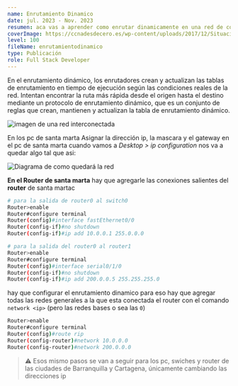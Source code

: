 ```yaml
---
name: Enrutamiento Dinamico
date: jul. 2023 - Nov. 2023
resumen: aca vas a aprender como enrutar dinamicamente en una red de computadoras con cisico packet tracer
coverImage: https://ccnadesdecero.es/wp-content/uploads/2017/12/Situaci%C3%B3n-de-Routing-Din%C3%A1mico.png
level: 100
fileName: enrutamientodinamico
type: Publicación
role: Full Stack Developer
---
```


En el enrutamiento dinámico, los enrutadores crean y actualizan las tablas de enrutamiento en tiempo de ejecución según las condiciones reales de la red. Intentan encontrar la ruta más rápida desde el origen hasta el destino mediante un protocolo de enrutamiento dinámico, que es un conjunto de reglas que crean, mantienen y actualizan la tabla de enrutamiento dinámico.

![imagen de una red interconectada](https://ccnadesdecero.es/wp-content/uploads/2017/12/Situaci%C3%B3n-de-Routing-Din%C3%A1mico.png)

En los pc de santa marta Asignar la dirección ip, la mascara y el gateway en el pc de santa marta cuando vamos a _Desktop > ip configuration_ nos va a quedar algo tal que asi:

![Diagrama de como quedará la red](https://community.cisco.com/t5/image/serverpage/image-id/176793iB9991DDEB6CF25FC/image-size/large?v=v2&px=999)

**En el Router de santa marta** hay que agregarle las conexiones salientes del **router** de santa martac

```bash filename="app.js"
# para la salida de router0 al switch0
Router>enable
Router#configure terminal
Router(config)#interface fastEthernet0/0
Router(config-if)#no shutdown
Router(config-if)#ip add 10.0.0.1 255.0.0.0

# para la salida del router0 al router1
Router>enable
Router#configure terminal
Router(config)#interface serial0/1/0
Router(config-if)#no shutdown
Router(config-if)#ip add 200.0.0.5 255.255.255.0
```

hay que configurar el enrutamiento dinamico para eso hay que agregar todas las redes generales a la que esta conectada el router con el comando `network <ip>` (pero las redes bases o sea las `0`)

```bash filename="prubea.js"
Router>enable
Router#configure terminal
Router(config)#route rip
Router(config-router)#network 10.0.0.0
Router(config-router)#network 200.0.0.0
```

> ⚠️ Esos mismo pasos se van a seguir para los pc, swiches y router de las ciudades de Barranquilla y Cartagena, únicamente cambiando las direcciones ip
